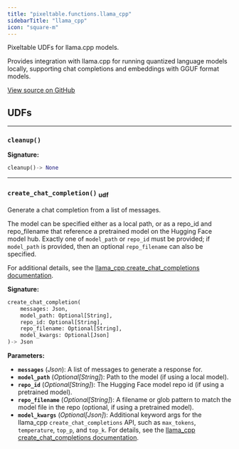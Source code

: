 ```yaml
---
title: "pixeltable.functions.llama_cpp"
sidebarTitle: "llama_cpp"
icon: "square-m"
---
```


Pixeltable UDFs for llama.cpp models.

Provides integration with llama.cpp for running quantized language models locally, supporting chat completions and embeddings with GGUF format models.


<a href="https://github.com/pixeltable/pixeltable/blob/v0.4/pixeltable/functions/llama_cpp.py#L0" target="_blank">View source on GitHub</a>

## UDFs


---

### `cleanup()`

**Signature:**

```python
cleanup()-> None
```


---

### `create_chat_completion()` <sub>udf</sub>

Generate a chat completion from a list of messages.


The model can be specified either as a local path, or as a repo_id and repo_filename that reference a pretrained model on the Hugging Face model hub. Exactly one of `model_path` or `repo_id` must be provided; if `model_path` is provided, then an optional `repo_filename` can also be specified.

For additional details, see the [llama_cpp create_chat_completions documentation](https://llama-cpp-python.readthedocs.io/en/latest/api-reference/#llama_cpp.Llama.create_chat_completion).


**Signature:**

```python
create_chat_completion(
    messages: Json,
    model_path: Optional[String],
    repo_id: Optional[String],
    repo_filename: Optional[String],
    model_kwargs: Optional[Json]
)-> Json
```

**Parameters:**

- **`messages`** (*Json*): A list of messages to generate a response for.
- **`model_path`** (*Optional[String]*): Path to the model (if using a local model).
- **`repo_id`** (*Optional[String]*): The Hugging Face model repo id (if using a pretrained model).
- **`repo_filename`** (*Optional[String]*): A filename or glob pattern to match the model file in the repo (optional, if using a pretrained model).
- **`model_kwargs`** (*Optional[Json]*): Additional keyword args for the llama_cpp `create_chat_completions` API, such as `max_tokens`, `temperature`, `top_p`, and `top_k`. For details, see the [llama_cpp create_chat_completions documentation](https://llama-cpp-python.readthedocs.io/en/latest/api-reference/#llama_cpp.Llama.create_chat_completion).

